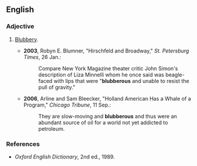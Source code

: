 ==English==

===Adjective===
{{en-adj}}

# {{context|rare|lang=en}} [[blubbery|Blubbery]].
#* '''2003''', Robyn E. Blumner, "Hirschfeld and Broadway," ''St. Petersburg Times'', 26 Jan.:
#*: Compare New York Magazine theater critic John Simon's description of Liza Minnelli whom he once said was beagle-faced with lips that were "'''blubberous''' and unable to resist the pull of gravity."
#* '''2006''', Arline and Sam Bleecker, "Holland American Has a Whale of a Program," ''Chicago Tribune'', 11 Sep.:
#*: They are slow-moving and '''blubberous''' and thus were an abundant source of oil for a world not yet addicted to petroleum.

===References===
* ''Oxford English Dictionary'', 2nd ed., 1989.